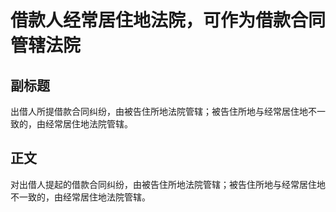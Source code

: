# 借款人经常居住地法院，可作为借款合同管辖法院
## 副标题
出借人所提借款合同纠纷，由被告住所地法院管辖；被告住所地与经常居住地不一致的，由经常居住地法院管辖。
## 正文
对出借人提起的借款合同纠纷，由被告住所地法院管辖；被告住所地与经常居住地不一致的，由经常居住地法院管辖。